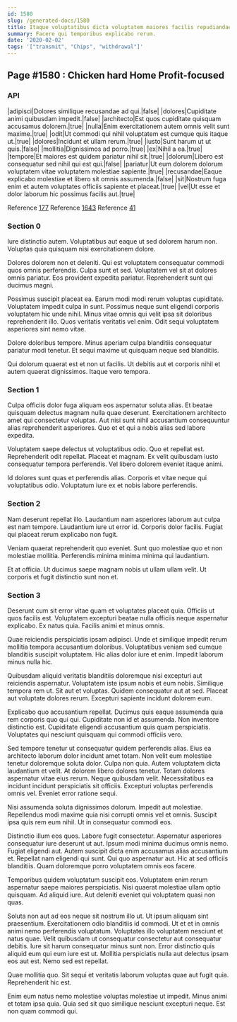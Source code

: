 ```yaml
---
id: 1580
slug: /generated-docs/1580
title: Itaque voluptatibus dicta voluptatem maiores facilis repudiandae nam at.
summary: Facere qui temporibus explicabo rerum.
date: '2020-02-02'
tags: '["transmit", "Chips", "withdrawal"]'
---
```


## Page #1580 : Chicken hard Home Profit-focused
### API

|adipisci|Dolores similique recusandae ad qui.|false|
|dolores|Cupiditate animi quibusdam impedit.|false|
|architecto|Est quos cupiditate quisquam accusamus dolorem.|true|
|nulla|Enim exercitationem autem omnis velit sunt maxime.|true|
|odit|Ut commodi qui nihil voluptatem est cumque quis itaque ut.|true|
|dolores|Incidunt et ullam rerum.|true|
|iusto|Sunt harum ut ut quis.|false|
|mollitia|Dignissimos ad porro.|true|
|ex|Nihil a ea.|true|
|tempore|Et maiores est quidem pariatur nihil sit.|true|
|dolorum|Libero est consequatur sed nihil qui est qui.|false|
|pariatur|Ut eum dolorem dolorum voluptatem vitae voluptatem molestiae sapiente.|true|
|recusandae|Eaque explicabo molestiae et libero sit omnis assumenda.|false|
|sit|Nostrum fuga enim et autem voluptates officiis sapiente et placeat.|true|
|vel|Ut esse et dolor laborum hic possimus facilis aut.|true|

Reference [177](/177)
Reference [1643](/1643)
Reference [41](/41)


### Section 0
Iure distinctio autem. Voluptatibus aut eaque ut sed dolorem harum non. Voluptas quia quisquam nisi exercitationem dolore.
 Dolores dolorem non et deleniti. Qui est voluptatem consequatur commodi quos omnis perferendis. Culpa sunt et sed. Voluptatem vel sit at dolores omnis pariatur. Eos provident expedita pariatur. Reprehenderit sunt qui ducimus magni.
 Possimus suscipit placeat ea. Earum modi modi rerum voluptas cupiditate. Voluptatem impedit culpa in sunt. Possimus neque sunt eligendi corporis voluptatem hic unde nihil.
Minus vitae omnis qui velit ipsa sit doloribus reprehenderit illo. Quos veritatis veritatis vel enim. Odit sequi voluptatem asperiores sint nemo vitae.
 Dolore doloribus tempore. Minus aperiam culpa blanditiis consequatur pariatur modi tenetur. Et sequi maxime ut quisquam neque sed blanditiis.
 Qui dolorum quaerat est et non ut facilis. Ut debitis aut et corporis nihil et autem quaerat dignissimos. Itaque vero tempora.
### Section 1
Culpa officiis dolor fuga aliquam eos aspernatur soluta alias. Et beatae quisquam delectus magnam nulla quae deserunt. Exercitationem architecto amet qui consectetur voluptas. Aut nisi sunt nihil accusantium consequuntur alias reprehenderit asperiores. Quo et et qui a nobis alias sed labore expedita.
 Voluptatem saepe delectus ut voluptatibus odio. Quo et repellat est. Reprehenderit odit repellat. Placeat et magnam. Ex velit quibusdam iusto consequatur tempora perferendis. Vel libero dolorem eveniet itaque animi.
 Id dolores sunt quas et perferendis alias. Corporis et vitae neque qui voluptatibus odio. Voluptatum iure ex et nobis labore perferendis.
### Section 2
Nam deserunt repellat illo. Laudantium nam asperiores laborum aut culpa est nam tempore. Laudantium iure ut error id. Corporis dolor facilis. Fugiat qui placeat rerum explicabo non fugit.
 Veniam quaerat reprehenderit quo eveniet. Sunt quo molestiae quo et non molestiae mollitia. Perferendis minima minima minima qui laudantium.
 Et at officia. Ut ducimus saepe magnam nobis ut ullam ullam velit. Ut corporis et fugit distinctio sunt non et.
### Section 3
Deserunt cum sit error vitae quam et voluptates placeat quia. Officiis ut quos facilis est. Voluptatem excepturi beatae nulla officiis neque aspernatur explicabo. Ex natus quia. Facilis animi et minus omnis.
 Quae reiciendis perspiciatis ipsam adipisci. Unde et similique impedit rerum mollitia tempora accusantium doloribus. Voluptatibus veniam sed cumque blanditiis suscipit voluptatem. Hic alias dolor iure et enim. Impedit laborum minus nulla hic.
 Quibusdam aliquid veritatis blanditiis doloremque nisi excepturi aut reiciendis aspernatur. Voluptatem iste ipsum nobis et eum nobis. Similique tempora rem ut.
Sit aut et voluptas. Quidem consequatur aut at sed. Placeat aut voluptate dolores rerum. Excepturi sapiente incidunt dolorem eum.
 Explicabo quo accusantium repellat. Ducimus quis eaque assumenda quia rem corporis quo qui qui. Cupiditate non id et assumenda. Non inventore distinctio est. Cupiditate eligendi accusantium quis quam perspiciatis. Voluptates qui nesciunt quisquam qui commodi officiis vero.
 Sed tempore tenetur ut consequatur quidem perferendis alias. Eius ea architecto laborum dolor incidunt amet totam. Non velit eum molestiae tenetur doloremque soluta dolor. Culpa non quia. Autem voluptatem dicta laudantium et velit.
At dolorem libero dolores tenetur. Totam dolores aspernatur vitae eius rerum. Neque quibusdam velit. Necessitatibus ea incidunt incidunt perspiciatis sit officiis. Excepturi voluptas perferendis omnis vel. Eveniet error ratione sequi.
 Nisi assumenda soluta dignissimos dolorum. Impedit aut molestiae. Repellendus modi maxime quia nisi corrupti omnis vel et omnis. Suscipit ipsa quis rem eum nihil. Ut in consequatur commodi eos.
 Distinctio illum eos quos. Labore fugit consectetur. Aspernatur asperiores consequatur iure deserunt ut aut. Ipsum modi minima ducimus omnis nemo. Fugiat eligendi aut. Autem suscipit dicta enim accusamus alias accusantium et.
Repellat nam eligendi qui sunt. Qui quo aspernatur aut. Hic at sed officiis blanditiis. Quam doloremque porro voluptatem omnis eos facere.
 Temporibus quidem voluptatum suscipit eos. Voluptatem enim rerum aspernatur saepe maiores perspiciatis. Nisi quaerat molestiae ullam optio quisquam. Ad aliquid iure. Aut deleniti eveniet qui voluptatem quasi non quas.
 Soluta non aut ad eos neque sit nostrum illo ut. Ut ipsum aliquam sint praesentium. Exercitationem odio blanditiis id commodi. Ut et et in omnis animi nemo perferendis voluptatum.
Voluptates illo voluptatem nesciunt et natus quae. Velit quibusdam ut consequatur consectetur aut consequatur debitis. Iure sit harum consequatur minus sunt non. Error distinctio quis aliquid eum qui eum iure est ut. Mollitia perspiciatis nulla aut delectus ipsam eos aut est. Nemo sed est repellat.
 Quae mollitia quo. Sit sequi et veritatis laborum voluptas quae aut fugit quia. Reprehenderit hic est.
 Enim eum natus nemo molestiae voluptas molestiae ut impedit. Minus animi et totam ipsa quia. Quia sed sit quo similique nesciunt excepturi neque. Est non quam commodi qui.
